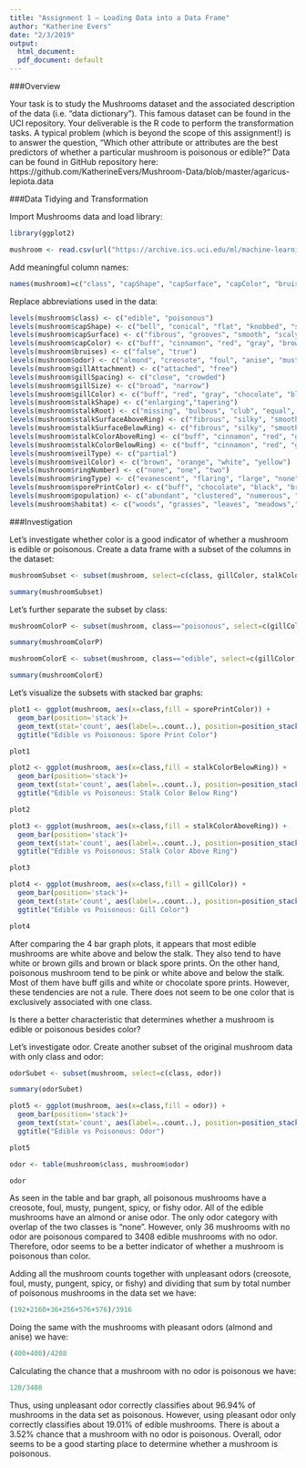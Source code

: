 ```yaml
---
title: "Assignment 1 – Loading Data into a Data Frame"
author: "Katherine Evers"
date: "2/3/2019"
output:
  html_document:
  pdf_document: default
---
```


###Overview

Your task is to study the Mushrooms dataset and the associated description of the data (i.e. “data dictionary”). This famous dataset can be found in the UCI repository. Your deliverable is the R code to perform the transformation tasks.
A typical problem (which is beyond the scope of this assignment!) is to answer the question, 
“Which other attribute or attributes are the best predictors of whether a particular mushroom is poisonous or edible?” Data can be found in GitHub repository here: https://github.com/KatherineEvers/Mushroom-Data/blob/master/agaricus-lepiota.data

###Data Tidying and Transformation

Import Mushrooms data and load library:
```r
library(ggplot2)
```

```r
mushroom <- read.csv(url("https://archive.ics.uci.edu/ml/machine-learning-databases/mushroom/agaricus-lepiota.data"), header=FALSE)


```
Add meaningful column names:
```r
names(mushroom)=c("class", "capShape", "capSurface", "capColor", "bruises", "odor", "gillAttachment", "gillSpacing", "gillSize","gillColor", "stalkShape", "stalkRoot", "stalkSurfaceAboveRing", "stalkSurfaceBelowRing", "stalkColorAboveRing", "stalkColorBelowRing", "veilType", "veilColor", "ringNumber", "ringType", "sporePrintColor", "population", "habitat")

```

Replace abbreviations used in the data:
  
```r
levels(mushroom$class) <- c("edible", "poisonous")
levels(mushroom$capShape) <- c("bell", "conical", "flat", "knobbed", "sunken", "convex")
levels(mushroom$capSurface) <- c("fibrous", "grooves", "smooth", "scaly")
levels(mushroom$capColor) <- c("buff", "cinnamon", "red", "gray", "brown", "pink", "green", "purple", "white", "yellow")
levels(mushroom$bruises) <- c("false", "true")
levels(mushroom$odor) <- c("almond", "creosote", "foul", "anise", "musty", "none", "pungent", "spicy", "fishy")
levels(mushroom$gillAttachment) <- c("attached", "free")
levels(mushroom$gillSpacing) <- c("close", "crowded")
levels(mushroom$gillSize) <- c("broad", "narrow")
levels(mushroom$gillColor) <- c("buff", "red", "gray", "chocolate", "black", "brown", "orange", "pink", "green", "purple", "white", "yellow")
levels(mushroom$stalkShape) <- c("enlarging","tapering")     
levels(mushroom$stalkRoot) <- c("missing", "bulbous", "club", "equal", "rooted")
levels(mushroom$stalkSurfaceAboveRing) <- c("fibrous", "silky", "smooth", "scaly")
levels(mushroom$stalkSurfaceBelowRing) <- c("fibrous", "silky", "smooth", "scaly")
levels(mushroom$stalkColorAboveRing) <- c("buff", "cinnamon", "red", "gray", "brown", "orange", "pink", "white", "yellow")
levels(mushroom$stalkColorBelowRing) <- c("buff", "cinnamon", "red", "gray", "brown", "orange", "pink", "white", "yellow")
levels(mushroom$veilType) <- c("partial")
levels(mushroom$veilColor) <- c("brown", "orange", "white", "yellow")
levels(mushroom$ringNumber) <- c("none", "one", "two")
levels(mushroom$ringType) <- c("evanescent", "flaring", "large", "none", "pendant")
levels(mushroom$sporePrintColor) <- c("buff", "chocolate", "black", "brown", "orange", "green", "purple", "white", "yellow")
levels(mushroom$population) <- c("abundant", "clustered", "numerous", "scattered", "several", "solitary")
levels(mushroom$habitat) <- c("woods", "grasses", "leaves", "meadows","paths", "urban", "waste")

```

###Investigation

Let's investigate whether color is a good indicator of whether a mushroom is edible or poisonous.
Create a data frame with a subset of the columns in the dataset: 
                              
```r
mushroomSubset <- subset(mushroom, select=c(class, gillColor, stalkColorAboveRing, stalkColorBelowRing, sporePrintColor))

summary(mushroomSubset)     
```

Let's further separate the subset by class:

```r
mushroomColorP <- subset(mushroom, class=="poisonous", select=c(gillColor, stalkColorAboveRing, stalkColorBelowRing, sporePrintColor))

summary(mushroomColorP)

mushroomColorE <- subset(mushroom, class=="edible", select=c(gillColor, stalkColorAboveRing, stalkColorBelowRing,sporePrintColor))

summary(mushroomColorE)
```

Let's visualize the subsets with stacked bar graphs:

```r
plot1 <- ggplot(mushroom, aes(x=class,fill = sporePrintColor)) + 
  geom_bar(position='stack')+
  geom_text(stat='count', aes(label=..count..), position=position_stack(vjust=0.1))  +
  ggtitle("Edible vs Poisonous: Spore Print Color")

plot1

plot2 <- ggplot(mushroom, aes(x=class,fill = stalkColorBelowRing)) + 
  geom_bar(position='stack')+
  geom_text(stat='count', aes(label=..count..), position=position_stack(vjust=0.1)) +
  ggtitle("Edible vs Poisonous: Stalk Color Below Ring")

plot2

plot3 <- ggplot(mushroom, aes(x=class,fill = stalkColorAboveRing)) + 
  geom_bar(position='stack')+
  geom_text(stat='count', aes(label=..count..), position=position_stack(vjust=0.1)) +
  ggtitle("Edible vs Poisonous: Stalk Color Above Ring")

plot3

plot4 <- ggplot(mushroom, aes(x=class,fill = gillColor)) + 
  geom_bar(position='stack')+
  geom_text(stat='count', aes(label=..count..), position=position_stack(vjust=0.1)) +
  ggtitle("Edible vs Poisonous: Gill Color")

plot4

```

After comparing the 4 bar graph plots, it appears that most edible mushrooms are white above and below the stalk. They also tend to have white or brown gills and brown or black spore prints. On the other hand, poisonous mushroom tend to be pink or white above and below the stalk. Most of them have buff gills and white or chocolate spore prints. However, these tendencies are not a rule. There does not seem to be one color that is exclusively associated with one class.

Is there a better characteristic that determines whether a mushroom is edible or poisonous besides color?

Let's investigate odor. Create another subset of the original mushroom data with only class and odor:

```r
odorSubet <- subset(mushroom, select=c(class, odor))

summary(odorSubet)

plot5 <- ggplot(mushroom, aes(x=class,fill = odor)) + 
  geom_bar(position='stack')+
  geom_text(stat='count', aes(label=..count..), position=position_stack(vjust=0.1)) +
  ggtitle("Edible vs Poisonous: Odor")

plot5
```



```r
odor <- table(mushroom$class, mushroom$odor)

odor
```

As seen in the table and bar graph, all poisonous mushrooms have a creosote, foul, musty, pungent, spicy, or fishy odor. All of the edible mushrooms have an almond or anise odor. The only odor category with overlap of the two classes is "none". However, only 36 mushrooms with no odor are poisonous compared to 3408 edible mushrooms with no odor. Therefore,  odor seems to be a better indicator of whether a mushroom is poisonous than color. 

Adding all the mushroom counts together with unpleasant odors (creosote, foul, musty, pungent, spicy, or fishy) and dividing that sum by total number of poisonous mushrooms in the data set we have:

```r
(192+2160+36+256+576+576)/3916
```
 Doing the same with the mushrooms with pleasant odors (almond and anise) we have:
```r
(400+400)/4208
```

Calculating the chance that a mushroom with no odor is poisonous we have:
```r
120/3408
```


Thus, using unpleasant odor correctly classifies about 96.94% of mushrooms in the data set as poisonous. However, using pleasant odor only correctly classifies about 19.01% of edible mushrooms. There is about a 3.52% chance that a mushroom with no odor is poisonous. Overall, odor seems to be a good starting place to determine whether a mushroom is poisonous.

